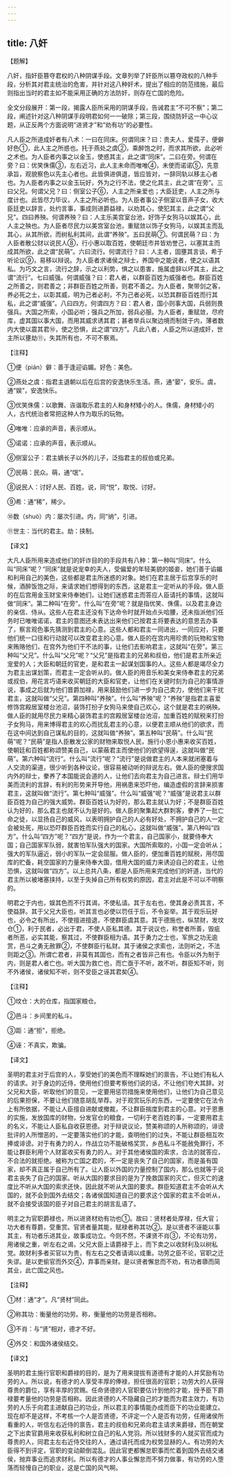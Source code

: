 ```yaml
---
---
---
```

title: 八奸
---





【题解】


八奸，指奸臣篡夺君权的八种阴谋手段。文章列举了奸臣所以篡夺政权的八种手段，分析其对君主统治的危害，并针对这八种奸术，提出了相应的防范措施，最后则指出当时的君主如不能采用正确的方法防奸，则存在亡国的危险。


全文分段展开：第一段，揭露人臣所采用的阴谋手段，告诫君主“不可不察”；第二段，阐述针对这八种阴谋手段明君如何一一破除；第三段，围绕防奸这一中心议题，从正反两个方面说明“进贤才”和“劝有功”的必要性。


凡人臣之所道成奸者有八术：一曰在同床。何谓同床？曰：贵夫人，爱孺子，便僻好色①，此人主之所惑也。托于燕处之虞②，乘醉饱之时，而求其所欲，此必听之术也。为人臣者内事之以金玉，使惑其主，此之谓“同床”。二曰在旁。何谓在旁？曰：优笑侏儒③，左右近习，此人主未命而唯唯④，未使而诺诺⑤，先意承旨，观貌察色以先主心者也。此皆俱进俱退，皆应皆对，一辞同轨以移主心者也。为人臣者内事之以金玉玩好，外为之行不法，使之化其主，此之谓“在旁”。三曰父兄。何谓父兄？曰：侧室公子⑥，人主之所亲爱也；大臣廷吏，人主之所与度计也。此皆尽力毕议，人主之所必听也。为人臣者事公子侧室以音声子女，收大臣廷吏以辞言，处约言事，事成则进爵益禄，以劝其心，使犯其主，此之谓“父兄”。四曰养殃。何谓养殃？曰：人主乐美宫室台池，好饰子女狗马以娱其心，此人主之殃也。为人臣者尽民力以美宫室台池，重赋敛以饰子女狗马，以娱其主而乱其心，从其所欲，而树私利其间，此谓“养殃”。五曰民萌⑦。何谓民萌？曰：为人臣者散公财以说民人⑧，行小惠以取百姓，使朝廷市井皆劝誉己，以塞其主而成其所欲，此之谓“民萌”。六曰流行。何谓流行？曰：人主者，固壅其言谈，希于听论议⑨，易移以辩说。为人臣者求诸侯之辩士，养国中之能说者，使之以语其私。为巧文之言，流行之辞，示之以利势，惧之以患害，施属虚辞以坏其主，此之谓“流行”。七曰威强。何谓威强？曰：君人者，以群臣百姓为威强者也。群臣百姓之所善之，则君善之；非群臣百姓之所善，则君不善之。为人臣者，聚带剑之客，养必死之士，以彰其威，明为己者必利，不为己者必死，以恐其群臣百姓而行其私，此之谓“威强”。八曰四方。何谓四方？曰：君人者，国小则事大国，兵弱则畏强兵。大国之所索，小国必听；强兵之所加，弱兵必服。为人臣者，重赋敛，尽府库，虚其国以事大国，而用其威求诱其君；甚者举兵以聚边境而制敛于内，薄者数内大使以震其君⑩，使之恐惧，此之谓“四方”。凡此八者，人臣之所以道成奸，世主所以壅劫⑪，失其所有也，不可不察焉。


【注释】


①便（pián）僻：善于逢迎谄媚。好色：美色。


②燕处之虞：指君主退朝以后在后宫的安逸快乐生活。燕，通“晏”，安乐。虞，通“娱”，安逸快乐。


③优笑侏儒：以歌舞、诙谐取乐君主的人和身材矮小的人。侏儒，身材矮小的人，古代统治者常把这种人作为取乐的玩物。


④唯唯：应承的声音，表示顺从。


⑤诺诺：应承的声音，表示顺从。


⑥侧室公子：君主嫡长子以外的儿子，泛指君主的叔伯或兄弟。


⑦民萌：民众。萌，通“氓”。


⑧说民人：讨好人民、百姓。说，同“悦”，取悦、讨好。


⑨希：通“稀”，稀少。


⑩数（shuò）内：屡次引进。内，同“纳”，引进。


⑪世主：当代的君主。劫：挟制。


【译文】


大凡人臣所用来造成他们的奸诈目的的手段共有八种：第一种叫“同床”。什么叫“同床”呢？“同床”就是说宠幸的夫人，受偏爱的年轻美貌的姬妾，她们善于谄媚和利用自己的美色，这些都是君主所迷惑的对象。她们在君主居于后宫享乐的时候，酒醉饭饱之际，来请求她们想得到的东西，这是君主一定听从的手段。做人臣的在后宫用金玉财宝来侍奉她们，让她们迷惑君主而答应人臣请托的事情，这就叫做“同床”。第二种叫“在旁”。什么叫“在旁”呢？就是指优笑、侏儒，以及君主身边的亲信、侍从。这些人在君主还没有下达命令时就开始点头哈腰，还未指派他们任务时已唯唯诺诺，君主的意图还未表达出来他们已按君主将要表达的意思去办事了，察言观色事先猜测到君主的心意。这些人都和君主一同进出，一同应对，只要他们统一口径和行动就可以改变君主的心意。做人臣的在宫内用珍贵的玩物和宝物来贿赂他们，在宫外为他们干不法的事，让他们去影响君主，这就叫“在旁”。第三种叫“父兄”。什么叫“父兄”呢？“父兄”是指君主的兄弟和叔伯，他们是君主所亲近宠爱的人；大臣和朝廷的官吏，是和君主一起谋划国事的人。这些人都是竭尽全力为君主出谋划策，而君主一定会听从的。做人臣的用音乐和美女来侍奉君主的兄弟或叔伯，用花言巧语来收买朝廷的大臣和官吏，让他们在关键时刻为自己的事情游说，事成之后就为他们晋爵加禄，用来鼓励他们进一步为自己卖力，使他们来干扰君主，这就叫做“父兄”。第四种叫“养殃”。什么叫“养殃”呢？“养殃”是指君主喜爱修饰宫殿居室楼台池沼，装饰打扮子女狗马来使自己欢心，这个就是君主的祸殃。做人臣的就用尽民力来精心装饰君主的宫殿居室楼台池沼，加重百姓的赋税来打扮子女狗马，用来博得君主的欢心而扰乱君主的心意，以便君主顺从他们的欲求，而在这中间达到自己谋私的目的，这就叫做“养殃”。第五种叫“民萌”。什么叫“民萌”呢？“民萌”是指人臣散发公家的财物来取悦人民，施行小恩小惠来收买百姓，使朝廷和百姓都称颂赞美自己，以蒙蔽君主而使他们的欲望得逞，这就叫做“民萌”。第六种叫“流行”。什么叫“流行”呢？“流行”是说做君主的人本来就闭塞着与人交流的渠道，很少听到各种议论，很容易被动听的辩说左右。做人臣的便搜求国内外的辩士，豢养了本国能说会道的人，让他们去向君主为自己进言。辩士们用华美而流利的言辞，有利的形势来开导他，用祸患来恐吓他，编造虚假的言辞来损害君主，这就叫做“流行”。第七种叫“威强”。什么叫“威强”呢？“威强”是说君主以群臣百姓为自己的强大威势。群臣百姓认为好的，那么君主就认为好；不是群臣百姓认为好的，那么君主也就不认为是好的。做人臣的聚集起大群刺客，豢养了一批亡命之徒，以显扬自己的威风，以表明拥护自己的人必有好处，不拥护自己的人一定会被处死，用以恐吓群臣百姓而实行自己的私心，这就叫做“威强”。第八种叫“四方”。什么叫“四方”呢？“四方”是说，作为一个君主，自己国家小，就要侍奉大国；自己国家军队弱，就害怕军队强大的国家。大国所索取的，小国一定会听从；强大的军队逼近，弱小的军队一定会屈服。做人臣的，便加重百姓的赋税，用尽国库的贮备，耗空国家的力量来侍奉大国，借用大国的威力来诱迫自己的君主，让他恐惧，这就叫做“四方”。以上总共八条，都是人臣所用来完成他们的奸道，当代的君主所以被堵塞挟持，以至于失掉自己所有权势的原因，君主对此是不可以不明察的。


明君之于内也，娱其色而不行其谒，不使私请。其于左右也，使其身必责其言，不使益辞。其于父兄大臣也，听其言也必使以罚任于后，不令妄举。其于观乐玩好也，必令之有所出，不使擅进擅退，不使群臣虞其意。其于德施也，纵禁财，发坟仓①，利于民者，必出于君，不使人臣私其德。其于说议也，称誉者所善，毁疵者所恶，必实其能，察其过，不使群臣相为语。其于勇力之士也，军旅之功无逾赏，邑斗之勇无赦罪②，不使群臣行私财。其于诸侯之求索也，法则听之，不法则距之③。所谓亡君者，非莫有其国也，而有之者皆非己有也。令臣以外为制于内，则是君人者亡也。听大国为救亡也，而亡亟于不听，故不听。群臣知不听，则不外诸侯，诸侯知不听，则不受臣之诬其君矣④。


【注释】


①坟仓：大的仓库，指国家粮仓。


②邑斗：乡间里的私斗。


③距：通“拒”，拒绝。


④诬：不真实，欺骗。


【译文】


圣明的君主对于后宫的人，享受她们的美色而不理睬她们的禀告，不让她们有私人的请求。对于身边的近侍，使用他们但要考察他们说的话，不让他们夸大其辞。对父兄和大臣，听取他们的意见，一定要用惩罚措施来使用他们，让他们为自己意见的后果担保，不要让他们随意胡乱举荐。对于观赏玩乐的东西，一定要使它在法令上有所依据，不能让人臣擅自进献或撤裁，不让群臣揣度到君主的心意。对于恩惠的实施，发放国库的财物，分发官仓的粮食，一切利于老百姓的事，一定要用君主的名义，不能让人臣私自收获恩德。对于辩说议论，赞美称颂的人所称颂的，诽谤批评的人所憎恶的，一定要落实他们的才能，查明他们的过失，不能让群臣相互吹捧或诽谤。对于有勇力的人，作战立功不能破格奖赏，乡邑私斗不能赦免罪行，不能让群臣利用个人财富收买有勇力的人。对于其他诸侯国的索求，合法的就答应，不合法的就拒绝。被称为亡国之君的，不一定是丧失了自己的国家，而是虽有国家，却不真正属于自己所有了。让人臣以外国的力量控制了国内，那么也就等于说君主丧失了自己的国家。听从大国的要求目的是为了挽救国家的灭亡，但灭亡的速度比不听从大国的索求还快，因此就不听从大国的要求。群臣知道君主不会听从大国的，就不会到国外去结交；各诸侯国知道自己的要求这个国家的君主不会听从，就不会接受该国的臣子对自己君主的胡言乱语了。


明主之为官职爵禄也，所以进贤材劝有功也①。故曰：贤材者处厚禄，任大官；功大者有尊爵，受重赏。官贤者量其能，赋禄者称其功②。是以贤者不诬能以事其主，有功者乐进其业，故事成功立。今则不然，不课贤不肖③，不论有功劳，用诸侯之重，听左右之谒，父兄大臣上请爵禄于上，而下卖之以收财利及以树私党。故财利多者买官以为贵，有左右之交者请谒以成重。功劳之臣不论，官职之迁失谬。是以吏偷官而外交④，弃事而亲财。是以贤者懈怠而不劝，有功者隳而简其业，此亡国之风也。


【注释】


①材：通“才”。凡“贤材”同此。


②称其功：衡量他的功劳。称，衡量他的功劳是否相称。


③不肖：与“贤”相对，德才不好。


④外交：和国外诸侯结交。


【译文】


圣明的君主施行官职和爵禄的目的，是为了用来提拔有道德有才能的人并奖励有功劳的人。所以说，有德才的人享受丰厚的俸禄，担任很高的官职；功劳大的人获得尊贵的爵位，享有丰厚的赏赐。任命贤德的人官职要估计到他的才能，授予臣下爵禄要考量他的功劳是否相称。因此贤德的人不隐藏自己的才能而为君主效力，有功劳的人乐于向君主进献自己的功业，所以君主的事情能办成而臣下的功业能建立。现在却不是这样，不考核一个人是否贤德，不评定一个人是否有功劳，任用诸侯所看重的人，听信左右近侍的禀告，君主的叔伯和兄弟向君主请求来爵禄，而在朝堂之下出卖官爵用来收获私利和树立自己的私人党羽。所以钱财多的人就买官而成为尊贵的人，同君主左右近侍交往的人，通过请托而成为权势显赫的人。有功劳的大臣得不到评定，官职的变动颠倒混乱。因此官吏都懈怠职事而忙着到国外去结交诸侯，抛弃事业而追求财利。所以有德才的人事业懈怠而不努力做事，有功劳的人堕落而轻慢自己的职业，这是亡国的风气啊。